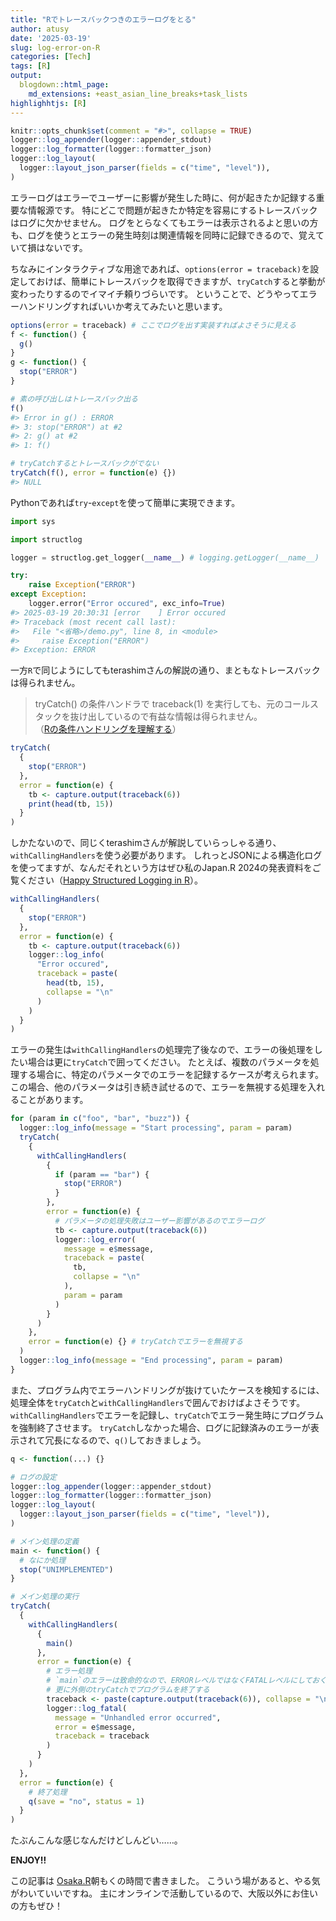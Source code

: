 ```yaml
---
title: "Rでトレースバックつきのエラーログをとる"
author: atusy
date: '2025-03-19'
slug: log-error-on-R
categories: [Tech]
tags: [R]
output:
  blogdown::html_page:
    md_extensions: +east_asian_line_breaks+task_lists
highlighhtjs: [R]
---
```


```r
knitr::opts_chunk$set(comment = "#>", collapse = TRUE)
logger::log_appender(logger::appender_stdout)
logger::log_formatter(logger::formatter_json)
logger::log_layout(
  logger::layout_json_parser(fields = c("time", "level")),
)
```

エラーログはエラーでユーザーに影響が発生した時に、何が起きたか記録する重要な情報源です。
特にどこで問題が起きたか特定を容易にするトレースバックはログに欠かせません。
ログをとらなくてもエラーは表示されるよと思いの方も、ログを使うとエラーの発生時刻は関連情報を同時に記録できるので、覚えていて損はないです。

ちなみにインタラクティブな用途であれば、`options(error = traceback)`を設定しておけば、簡単にトレースバックを取得できますが、`tryCatch`すると挙動が変わったりするのでイマイチ頼りづらいです。
ということで、どうやってエラーハンドリングすればいいか考えてみたいと思います。

```r
options(error = traceback) # ここでログを出す実装すればよさそうに見える
f <- function() {
  g()
}
g <- function() {
  stop("ERROR")
}

# 素の呼び出しはトレースバック出る
f()
#> Error in g() : ERROR
#> 3: stop("ERROR") at #2
#> 2: g() at #2
#> 1: f()

# tryCatchするとトレースバックがでない
tryCatch(f(), error = function(e) {})
#> NULL
```


Pythonであれば`try`-`except`を使って簡単に実現できます。

```python
import sys

import structlog

logger = structlog.get_logger(__name__) # logging.getLogger(__name__) でもOK

try:
    raise Exception("ERROR")
except Exception:
    logger.error("Error occured", exc_info=True)
#> 2025-03-19 20:30:31 [error    ] Error occured
#> Traceback (most recent call last):
#>   File "<省略>/demo.py", line 8, in <module>
#>     raise Exception("ERROR")
#> Exception: ERROR
```

一方`R`で同じようにしてもterashimさんの解説の通り、まともなトレースバックは得られません。

> tryCatch() の条件ハンドラで traceback(1) を実行しても、元のコールスタックを抜け出しているので有益な情報は得られません。 \
> （[ Rの条件ハンドリングを理解する](https://terashim.com/posts/r-condition-handling/)）

```r
tryCatch(
  {
    stop("ERROR")
  },
  error = function(e) {
    tb <- capture.output(traceback(6))
    print(head(tb, 15))
  }
)
```

しかたないので、同じくterashimさんが解説していらっしゃる通り、`withCallingHandlers`を使う必要があります。
しれっとJSONによる構造化ログを使ってますが、なんだそれという方はぜひ私のJapan.R 2024の発表資料をご覧ください（[Happy Structured Logging in R](https://atusy.github.io/japanr-2024-logging/)）。

```r
withCallingHandlers(
  {
    stop("ERROR")
  },
  error = function(e) {
    tb <- capture.output(traceback(6))
    logger::log_info(
      "Error occured",
      traceback = paste(
        head(tb, 15),
        collapse = "\n"
      )
    )
  }
)
```

エラーの発生は`withCallingHandlers`の処理完了後なので、エラーの後処理をしたい場合は更に`tryCatch`で囲ってください。
たとえば、複数のパラメータを処理する場合に、特定のパラメータでのエラーを記録するケースが考えられます。
この場合、他のパラメータは引き続き試せるので、エラーを無視する処理を入れることがあります。

```r
for (param in c("foo", "bar", "buzz")) {
  logger::log_info(message = "Start processing", param = param)
  tryCatch(
    {
      withCallingHandlers(
        {
          if (param == "bar") {
            stop("ERROR")
          }
        },
        error = function(e) {
          # パラメータの処理失敗はユーザー影響があるのでエラーログ
          tb <- capture.output(traceback(6))
          logger::log_error(
            message = e$message,
            traceback = paste(
              tb,
              collapse = "\n"
            ),
            param = param
          )
        }
      )
    },
    error = function(e) {} # tryCatchでエラーを無視する
  )
  logger::log_info(message = "End processing", param = param)
}
```

また、プログラム内でエラーハンドリングが抜けていたケースを検知するには、処理全体を`tryCatch`と`withCallingHandlers`で囲んでおけばよさそうです。
`withCallingHandlers`でエラーを記録し、`tryCatch`でエラー発生時にプログラムを強制終了させます。
`tryCatch`しなかった場合、ログに記録済みのエラーが表示されて冗長になるので、`q()`しておきましょう。

```r
q <- function(...) {}
```

```r
# ログの設定
logger::log_appender(logger::appender_stdout)
logger::log_formatter(logger::formatter_json)
logger::log_layout(
  logger::layout_json_parser(fields = c("time", "level")),
)

# メイン処理の定義
main <- function() {
  # なにか処理
  stop("UNIMPLEMENTED")
}

# メイン処理の実行
tryCatch(
  {
    withCallingHandlers(
      {
        main()
      },
      error = function(e) {
        # エラー処理
        # `main`のエラーは致命的なので、ERRORレベルではなくFATALレベルにしておく
        # 更に外側のtryCatchでプログラムを終了する
        traceback <- paste(capture.output(traceback(6)), collapse = "\n")
        logger::log_fatal(
          message = "Unhandled error occurred",
          error = e$message,
          traceback = traceback
        )
      }
    )
  },
  error = function(e) {
    # 終了処理
    q(save = "no", status = 1)
  }
)
```

たぶんこんな感じなんだけどしんどい……。

**ENJOY!!**

この記事は [Osaka.R](https://osaka-r.connpass.com)朝もくの時間で書きました。
こういう場があると、やる気がわいていいですね。
主にオンラインで活動しているので、大阪以外にお住いの方もぜひ！
